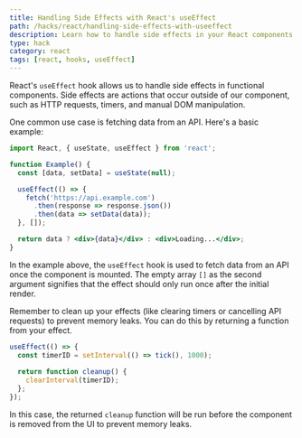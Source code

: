 ```yaml
---
title: Handling Side Effects with React's useEffect
path: /hacks/react/handling-side-effects-with-useeffect
description: Learn how to handle side effects in your React components using the useEffect hook. This post includes examples and code snippets to guide you through.
type: hack
category: react
tags: [react, hooks, useEffect]
---
```


React's `useEffect` hook allows us to handle side effects in functional components. Side effects are actions that occur outside of our component, such as HTTP requests, timers, and manual DOM manipulation.

One common use case is fetching data from an API. Here's a basic example:

```jsx
import React, { useState, useEffect } from 'react';

function Example() {
  const [data, setData] = useState(null);

  useEffect(() => {
    fetch('https://api.example.com')
      .then(response => response.json())
      .then(data => setData(data));
  }, []);

  return data ? <div>{data}</div> : <div>Loading...</div>;
}
```

In the example above, the `useEffect` hook is used to fetch data from an API once the component is mounted. The empty array `[]` as the second argument signifies that the effect should only run once after the initial render.

Remember to clean up your effects (like clearing timers or cancelling API requests) to prevent memory leaks. You can do this by returning a function from your effect.

```jsx
useEffect(() => {
  const timerID = setInterval(() => tick(), 1000);
  
  return function cleanup() {
    clearInterval(timerID);
  };
});
```

In this case, the returned `cleanup` function will be run before the component is removed from the UI to prevent memory leaks.